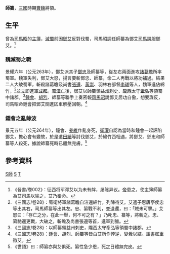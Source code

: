 '''師纂'''{{BD|？||264年||catIdx=S}}，[[三國|三國]]時期[[曹魏|曹魏]]將領。

==生平==
曾為[[司馬昭|司馬昭]]的[[主簿|主簿]]，[[魏滅蜀之戰|滅蜀]]前因[[鄧艾|鄧艾]]反對伐蜀，司馬昭調任師纂為鄧艾[[司馬|司馬]]說服鄧艾。<ref>《晉書/卷002》：征西将军邓艾以为未有衅，屡陈异议。[[司馬昭|帝]]患之，使主簿師纂為艾司馬以喻之，艾乃奉命。</ref>
===魏滅蜀之戰===
{{main|魏滅蜀之戰}}
景耀六年（公元263年），鄧艾派其子[[鄧忠|鄧忠]]及師纂等，從左右兩面進攻[[諸葛瞻|諸葛瞻]]所率蜀軍。魏軍失利，鄧艾大怒，揚言要斬鄧忠、師纂，命二人再戰以將功補過。結果二人大破蜀軍，斬殺諸葛瞻及尚書[[張遵|張遵]]、[[黃崇|黃崇]]、羽林右部督[[李球_(蜀漢)|李球]]等人，魏軍進佔綿竹，<ref>《三國志/卷28》：蜀衛將軍諸葛瞻自涪還綿竹，列陳待艾。艾遣子惠唐亭侯忠等出其右，司馬師纂等出其左。忠、纂戰不利，並退還，曰：「賊未可擊。」艾怒曰：「存亡之分，在此一舉，何不可之有？」乃叱忠、纂等，將斬之。忠、纂馳還更戰，大破之，斬瞻及尚書張遵等首，進軍到雒。</ref>並立即進軍[[成都|成都]]。[[蜀漢|蜀漢]]亡後，鄧艾以師纂領[[益州|益州]]刺史、[[隴西|隴西]]太守[[牽弘|牽弘]]等領蜀中諸郡。<ref>《三國志/卷28》：以師纂領益州刺史，隴西太守牽弘等領蜀中諸郡。</ref>[[鍾會|鍾會]]、[[胡烈|胡烈]]、師纂等聯手上奏密報[[司馬昭|司馬昭]]說鄧艾居功自傲，想要謀反，司馬昭命鍾會把鄧艾關進囚車解壓回朝。<ref>《三國志/卷28》：鍾會、胡烈、師纂等皆白艾所作悖逆，變釁以結。詔書檻車徵艾。</ref>

===鍾會之亂餘波===
{{main|鍾會之亂}}
景元五年（公元264年），鐘會、[[姜維|姜維]]作亂身死，[[衛瓘|衛瓘]]自認為當時和鍾會一起誣陷鄧艾，擔心會有變故，於是遣[[田續|田續]]等討伐鄧艾，於綿竹西相遇，將鄧艾、鄧忠和師纂等人殺死，據說師纂死時已體無完膚。<ref>《世語》曰：師纂亦與艾俱死。纂性急少恩，死之日體無完皮。</ref>

==參考資料==

[[Category:曹魏刺史|S師]]
[[Category:曹魏軍事人物|S]]
[[Category:師姓|T]]